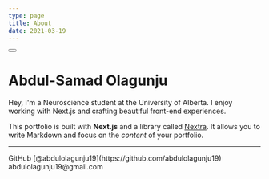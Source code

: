 ```yaml
---
type: page
title: About
date: 2021-03-19
---
```


<button class="dark-mode-button top-dark-mode-button" aria-label="dark mode toggle">
    <span aria-hidden="true" class="dark-toggle">
        <span class="DTspan"></span>
    </span>
</button>

# Abdul-Samad Olagunju
Hey, I'm a Neuroscience student at the University of Alberta. I enjoy working with Next.js and crafting beautiful front-end experiences.

This portfolio is built with **Next.js** and a library called [Nextra](https://nextra.vercel.app/). It allows you to write Markdown and focus on the _content_ of your portfolio.


---

<div>
  GitHub [@abdulolagunju19](https://github.com/abdulolagunju19)
  <br />
  abdulolagunju19@gmail.com
</div>
